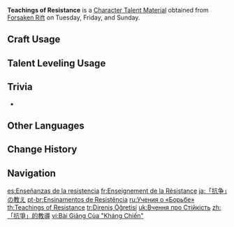 {{Item Infobox
|id          = 104304
|image       = Item Teachings of Resistance.png
|type        = Character Talent Materials
|group2       = Talent Books
|invCategory = Character Development Items
|group       = Resistance Books
|quality     = 2
|description = Resistance is the backbone of the [[Mondstadt|land of the wind]].<br>The history of Mondstadt is one of resistances. People rose up to prevent past conflicts from ever being forgotten, like sprouts breaking through the soil, like the eternal wind eroding through stone walls.
|day1        = Tuesday
|day2        = Friday
|day3        = Sunday
|source1     = Forsaken Rift
|source2     = [[Parametric Transformer]]
|source3     = [[Chests]]
}}
'''Teachings of Resistance''' is a [[Character Talent Material]] obtained from [[Forsaken Rift]] on Tuesday, Friday, and Sunday.

==Craft Usage==
{{Craft Usage}}

==Talent Leveling Usage==
{{Talent Leveling Usage}}

==Trivia==
* {{Mail Attachments by Category List}}

==Other Languages==
{{Other Languages
|en      = Teachings of Resistance
|zhs     = 「抗争」的教导
|zhs_rm  = "Kàngzhēng" de Jiàodǎo
|zht     = 「抗爭」的教導
|zht_rm  = "Kàngzhēng" de Jiàodǎo
|zh_tl   = Teachings of "Resistance"
|ja      = 「抗争」の教え
|ja_rm   = "Kousou" no Oshie
|ja_tl   = Teachings of "Resistance"
|ko      = 「투쟁」의 가르침
|ko_tl   = Teachings of "Struggle"
|es      = Enseñanzas de la resistencia
|es_tl   = Teachings of Resistance
|fr      = Enseignement de la Résistance
|fr_tl   = Teaching of Resistance
|ru      = Учения о «Борьбе»
|ru_tl   = Teachings of "Struggle"
|th      = Teachings of "Resistance"
|vi      = Bài Giảng Của "Kháng Chiến"
|vi_tl   = Teachings of "Resistance"
|de      = Lehren des „Widerstands“
|de_tl   = Teachings of "Resistance"
|id      = Teachings of "Resistance"
|pt      = Ensinamentos de Resistência
|pt_tl   = Teachings of Resistance
|tr      = Direniş Öğretisi
|tr_tl   = Resistance Doctrine
|it      = Insegnamenti della resistenza
|it_tl   = Teachings of Resistance
}}

==Change History==
{{Change History|1.0}}

==Navigation==
{{Development Item Navbox|Character Talent Materials}}

[[es:Enseñanzas de la resistencia]]
[[fr:Enseignement de la Résistance]]
[[ja:「抗争」の教え]]
[[pt-br:Ensinamentos de Resistência]]
[[ru:Учения о «Борьбе»]]
[[th:Teachings of Resistance]]
[[tr:Direniş Öğretisi]]
[[uk:Вчення про Стійкість]]
[[zh:「抗爭」的教導]]
[[vi:Bài Giảng Của "Kháng Chiến"]]